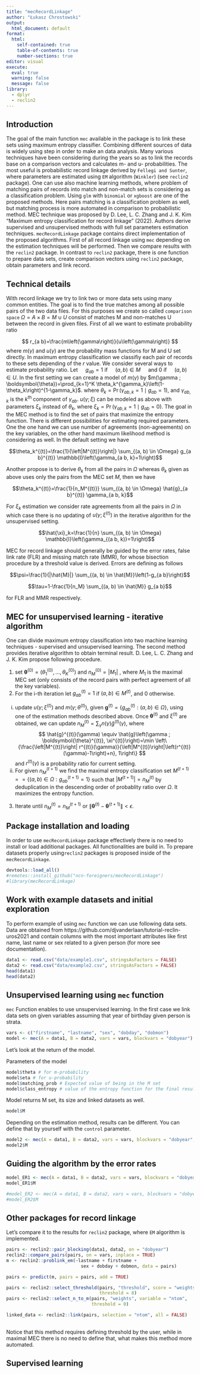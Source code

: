 ```yaml
---
title: "mecRecordLinkage"
author: "Łukasz Chrostowski"
output:
  html_document: default
format: 
  html:
    self-contained: true
    table-of-contents: true
    number-sections: true
editor: visual
execute: 
  eval: true
  warning: false
  message: false
library:
  - dplyr
  - reclin2
---
```


## Introduction

The goal of the main function `mec` available in the package is to link these sets using maximum entropy classifier. Combining different sources of data is widely using step in order to make an data analysis. Many various techniques have been considering during the years so as to link the records base on a comparison vectors and calculates m- and u- probabilities. The most useful is probabilistic record linkage derived by `Fellegi and Sunter`, where parameters are estimated using `EM` algorithm (`Winkler`) (see `reclin2` package). One can use also machine learning methods, where problem of matching pairs of records into match and non-match sets is considering as a classification problem. Using `glm` with `binomial` or `xgboost` are one of the proposed methods. Here pairs matching is a classification problem as well, but matching process is more automated in comparison to probabilistic method. MEC technique was proposed by D. Lee, L. C. Zhang and J. K. Kim "Maximum entropy classification for record linkage" (2022). Authors derive supervised and unsupervised methods with full set parameters estimation techniques. `mecRecordLinkage` package contains direct implementation of the proposed algorithms. First of all record linkage using `mec` depending on the estimation techniques will be performed. Then we compare results with the `reclin2` package. In contrast to `reclin2` package, there is one function to prepare data sets, create comparison vectors using `reclin2` package, obtain parameters and link record.

## Technical details

With record linkage we try to link two or more data sets using many common entities. The goal is to find the true matches among all possible pairs of the two data files. For this purposes we create so called `comparison space` $\Omega=A \times B=M \cup U$ consist of matches M and non-matches U between the record in given files. First of all we want to estimate probability ratio

$$
r_{a b}=\frac{m\left(\gamma\right)}{u\left(\gamma\right)}
$$ where $m\left(\gamma\right)$ and $u\left(\gamma\right)$ are the probability mass functions for M and U set directly. In maximum entropy classification we classifiy each pair of records to these sets depending of the $r$ value. We consider several ways to estimate probability ratio. Let $\quad g_{a b}=1$ if $\quad(a, b) \in M \quad$ and $0$ if $\quad(a, b) \in U$. In the first setting we can create a model of $m\left(\gamma\right)$ by $m(\gamma ; \boldsymbol{\theta})=\prod_{k=1}^K \theta_k^{\gamma_k}\left(1-\theta_k\right)^{1-\gamma_k}$. where $\theta_k=\operatorname{Pr}\left(\gamma_{a b, k}=1 \mid g_{a b}=1\right)$, and $\gamma_{a b, k}$ is the $k^{\text {th }}$ component of $\gamma_{a b}$. $u(\gamma ; \xi)$ can be modeled as above with parameters $\xi_k$ instead of $\theta_k$, where $\xi_k=\operatorname{Pr}\left(\gamma_{a b, k}=1 \mid g_{a b}=0\right)$. The goal in the MEC method is to find the set of pairs that maximize the entropy function. There is different possibilities for estimating required parameters. One the one hand we can use number of agreements (non-agreements) on the key variables, on the other hand maximum likelihood method is considering as well. In the default setting we have

$$\theta_k^{(t)}=\frac{1}{\left|M^{(t)}\right|} \sum_{(a, b) \in \Omega} g_{a b}^{(t)} \mathbb{I}\left(\gamma_{a b, k}=1\right)$$

Another propose is to derive $\theta_k$ from all the pairs in $\Omega$ whereas $\theta_k$ given as above uses only the pairs from the MEC set $M$, then we have

$$\theta_k^{(t)}=\frac{1}{n_M^{(t)}} \sum_{(a, b) \in \Omega} \hat{g}_{a b}^{(t)} \gamma_{a b, k}$$

For $\xi_k$ estimation we consider rate agreements from all the pairs in $\Omega$ in which case there is no updating of $u\left(\gamma ; \xi^{(t)}\right)$ in the iterative algorithm for the unsupervised setting.

$$\hat{\xi}_k=\frac{1}{n} \sum_{(a, b) \in \Omega} \mathbb{I}\left(\gamma_{(a b, k)}=1\right)$$

MEC for record linkage should generally be guided by the error rates, false link rate (FLR) and missing match rate (MMR), for whose bisection procedure by a threshold value is derived. Errors are defining as follows

$$\psi=\frac{1}{|\hat{M}|} \sum_{(a, b) \in \hat{M}}\left(1-g_{a b}\right)$$

$$\tau=1-\frac{1}{n_M} \sum_{(a, b) \in \hat{M}} g_{a b}$$

for FLR and MMR respectively.

## MEC for unsupervised learning - iterative algorithm

One can divide maximum entropy classification into two machine learning techniques - supervised and unsupervised learning. The second method provides iterative algorithm to obtain terminal result. D. Lee, L. C. Zhang and J. K. Kim propose following procedure.

1.  set $\boldsymbol{\theta}^{(0)}=\left(\theta_1^{(0)}, \ldots, \theta_K^{(0)}\right)$ and $n_M^{(0)}=\left|M_1\right|$ , where $M_1$ is the maximal MEC set (only consists of the record pairs with perfect agreement of all the key variables).
2.  For the i-th iteration let $g_{a b}^{(t)}=1$ if $(a, b) \in M^{(t)}$, and 0 otherwise.

```{=html}
<!-- -->
```
i)  update $u\left(\gamma ; \xi^{(t)}\right)$ and $m(\gamma ; \theta^{(t)})$, given $\mathbf{g}^{(t)}=\left\{g_{a b}^{(t)}:(a, b) \in \Omega\right\}$, using one of the estimation methods described above. Once $\boldsymbol{\theta}^{(t)}$ and $\xi^{(t)}$ are obtained, we can update $n_M^{(t)}=\sum_\gamma n(\gamma) \hat{g}^{(t)}(\gamma)$, where $$
    \hat{g}^{(t)}(\gamma) \equiv \hat{g}\left(\gamma ; \boldsymbol{\theta}^{(t)}, \xi^{(t)}\right)=\min \left\{\frac{\left|M^{(t)}\right| r^{(t)}(\gamma)}{\left|M^{(t)}\right|\left(r^{(t)}(\gamma)-1\right)+n}, 1\right\}
    $$ and $r^{(t)}(\gamma)$ is a probability ratio for current setting.
ii) For given $n_{M}^{(t+1)}$ we find the maximal entropy classification set $M^{(t+1)} = =\left\{(a, b) \in \Omega: g_{a b}^{(t+1)}=1\right\}$ such that $\left|M^{(t+1)}\right|=n_M^{(t)}$ by deduplication in the descending order of probablity ratio over $\Omega$. It maximizes the entropy function.

```{=html}
<!-- -->
```
3.  Iterate until $n_M^{(t)}=n_M^{(t+1)}$ or $\left\|\boldsymbol{\theta}^{(t)}-\boldsymbol{\theta}^{(t+1)}\right\|<\epsilon$.

## Package installation and loading

In order to use `mecRecordLinkage` package effectively there is no need to install or load additional packages. All functionalities are build in. To prepare datasets properly using`reclin2` packages is proposed inside of the `mecRecordLinkage`.

```r
devtools::load_all()
#remotes::install_github("ncn-foreigners/mecRecordLinkage")
#library(mecRecordLinkage)
```

## Work with example datasets and initial exploration

To perform example of using `mec` function we can use following data sets. Data are obtained from https://github.com/djvanderlaan/tutorial-reclin-uros2021 and contain columns with the most important attributes like first name, last name or sex related to a given person (for more see documentation).

```r
data1 <- read.csv("data/example1.csv", stringsAsFactors = FALSE)
data2 <- read.csv("data/example2.csv", stringsAsFactors = FALSE)
head(data1)
head(data2)
```

## Unsupervised learning using `mec` function

`mec` Function enables to use unsupervised learning. In the first case we link data sets on given variables assuming that year of birthday given person is strata.

```r
vars <- c("firstname", "lastname", "sex", "dobday", "dobmon")
model <- mec(A = data1, B = data2, vars = vars, blockvars = "dobyear")
```

Let's look at the return of the model.

Parameters of the model

```r
model$theta # for m-probability
model$eta # for u-probability
model$matching_prob # Expected value of being in the M set
model$class_entropy # value of the entropy function for the final result
```

Model returns M set, its size and linked datasets as well.

```r
model$M
```

Depending on the estimation method, results can be different. You can define that by yourself with the `control` parameter.

```r
model2 <- mec(A = data1, B = data2, vars = vars, blockvars = "dobyear", control = control_mec(theta_est = "2"))
model2$M
```

## Guiding the algorithm by the error rates

```r
model_ER1 <- mec(A = data1, B = data2, vars = vars, blockvars = "dobyear", error_rate = TRUE)
model_ER1$M
```

```r
#model_ER2 <- mec(A = data1, B = data2, vars = vars, blockvars = "dobyear", control = control_mec(theta_est = "2"), error_rate = TRUE)
#model_ER2$M
```

## Other packages for record linkage

Let's compare it to the results for `reclin2` package, where `EM` algorithm is implemented.

```r
pairs <- reclin2::pair_blocking(data1, data2, on = "dobyear")
reclin2::compare_pairs(pairs, on = vars, inplace = TRUE)
m <- reclin2::problink_em(~lastname + firstname + 
                            sex + dobday + dobmon, data = pairs)

pairs <- predict(m, pairs = pairs, add = TRUE)

pairs <- reclin2::select_threshold(pairs, "threshold", score = "weights", 
                                   threshold = 8)
pairs <- reclin2::select_n_to_m(pairs, "weights", variable = "ntom", 
                                threshold = 0)

linked_data <- reclin2::link(pairs, selection = "ntom", all = FALSE)
  
```

Notice that this method requires defining threshold by the user, while in maximal MEC there is no need to define that, what makes this method more automated.

## Supervised learning
